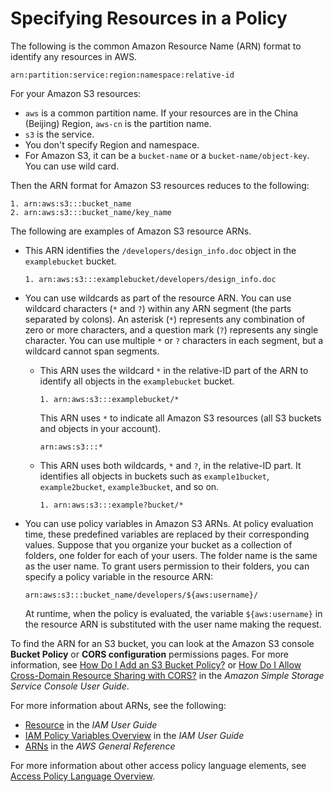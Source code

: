 # Specifying Resources in a Policy<a name="s3-arn-format"></a>

The following is the common Amazon Resource Name \(ARN\) format to identify any resources in AWS\.

```
arn:partition:service:region:namespace:relative-id
```

For your Amazon S3 resources: 
+ `aws` is a common partition name\. If your resources are in the China \(Beijing\) Region, `aws-cn` is the partition name\.
+ `s3` is the service\. 
+ You don't specify Region and namespace\.
+ For Amazon S3, it can be a `bucket-name` or a `bucket-name/object-key`\. You can use wild card\. 

Then the ARN format for Amazon S3 resources reduces to the following:

```
1. arn:aws:s3:::bucket_name
2. arn:aws:s3:::bucket_name/key_name
```

The following are examples of Amazon S3 resource ARNs\. 
+ This ARN identifies the `/developers/design_info.doc` object in the `examplebucket` bucket\.

  ```
  1. arn:aws:s3:::examplebucket/developers/design_info.doc
  ```
+ You can use wildcards as part of the resource ARN\. You can use wildcard characters \(`*` and `?`\) within any ARN segment \(the parts separated by colons\)\. An asterisk \(`*`\) represents any combination of zero or more characters, and a question mark \(`?`\) represents any single character\. You can use multiple `*` or `?` characters in each segment, but a wildcard cannot span segments\. 
  + This ARN uses the wildcard `*` in the relative\-ID part of the ARN to identify all objects in the `examplebucket` bucket\. 

    ```
    1. arn:aws:s3:::examplebucket/*
    ```

    This ARN uses `*` to indicate all Amazon S3 resources \(all S3 buckets and objects in your account\)\.

    ```
    arn:aws:s3:::*
    ```
  + This ARN uses both wildcards, `*` and `?`, in the relative\-ID part\. It identifies all objects in buckets such as `example1bucket`, `example2bucket`, `example3bucket`, and so on\.

    ```
    1. arn:aws:s3:::example?bucket/*
    ```
+ You can use policy variables in Amazon S3 ARNs\. At policy evaluation time, these predefined variables are replaced by their corresponding values\. Suppose that you organize your bucket as a collection of folders, one folder for each of your users\. The folder name is the same as the user name\. To grant users permission to their folders, you can specify a policy variable in the resource ARN:

  ```
  arn:aws:s3:::bucket_name/developers/${aws:username}/
  ```

  At runtime, when the policy is evaluated, the variable `${aws:username}` in the resource ARN is substituted with the user name making the request\. 

To find the ARN for an S3 bucket, you can look at the Amazon S3 console **Bucket Policy** or **CORS configuration** permissions pages\. For more information, see [How Do I Add an S3 Bucket Policy?](https://docs.aws.amazon.com/AmazonS3/latest/user-guide/add-bucket-policy.html) or [How Do I Allow Cross\-Domain Resource Sharing with CORS?](https://docs.aws.amazon.com/AmazonS3/latest/user-guide/add-cors-configuration.html) in the *Amazon Simple Storage Service Console User Guide*\.

For more information about ARNs, see the following:
+ [Resource](https://docs.aws.amazon.com/IAM/latest/UserGuide/reference_policies_elements.html#Resource) in the *IAM User Guide*
+ [IAM Policy Variables Overview](https://docs.aws.amazon.com/IAM/latest/UserGuide/reference_policies_variables.html) in the *IAM User Guide*
+ [ARNs](https://docs.aws.amazon.com/general/latest/gr/aws-arns-and-namespaces.html) in the *AWS General Reference*

For more information about other access policy language elements, see [Access Policy Language Overview](access-policy-language-overview.md)\.